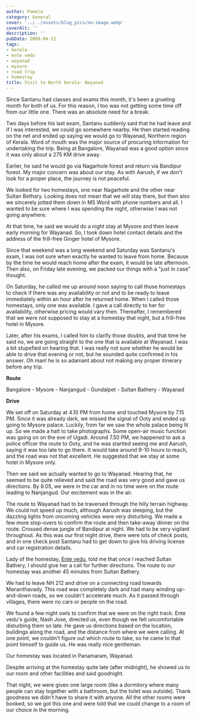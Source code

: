 ```yaml
---
author: Pamela
category: General
cover: '../../assets/blog_pics/no-image.webp'
coverAlt: ''
description: ''
pubDate: 2009-04-12
tags:
- kerela
- ente vedu
- wayanad
- mysore
- road trip
- homestay
title: Visit to North kerala- Wayanad
---
```


Since Santanu had classes and exams this month, it's been a grueling month for both of us. For this reason, I too was not getting some time off from our little one. There was an absolute need for a break.

Two days before his last exam, Santanu suddenly said that he had leave and if I was interested, we could go somewhere nearby. He then started reading on the net and ended up saying we would go to Wayanad, Northern region of Kerala. Word of mouth was the major source of procuring information for undertaking the trip. Being at Bangalore, Wayanad was a good option since it was only about a 275 KM drive away.

Earlier, he said he would go via Nagarhole forest and return via Bandipur forest. My major concern was about our stay. As with Aarush, if we don't look for a proper place, the journey is not peaceful.

We looked for two homestays, one near Nagarhole and the other near Sultan Bethary. Looking does not mean that we will stay there, but then also we sincerely jotted them down in MS Word with phone numbers and all. I wanted to be sure where I was spending the night, otherwise I was not going anywhere.

At that time, he said we would do a night stay at Mysore and then leave early morning for Wayanad. So, I took down hotel contact details and the address of the frill-free Ginger hotel of Mysore.

Since that weekend was a long weekend and Saturday was Santanu's exam, I was not sure when exactly he wanted to leave from home. Because by the time he would reach home after the exam, it would be late afternoon. Then also, on Friday late evening, we packed our things with a "just in case" thought.

On Saturday, he called me up around noon saying to call those homestays to check if there was any availability or not and to be ready to leave immediately within an hour after he returned home. When I called those homestays, only one was available. I gave a call directly to her for availability, otherwise pricing would vary then. Thereafter, I remembered that we were not supposed to stay at a homestay that night, but a frill-free hotel in Mysore.

Later, after his exams, I called him to clarify those doubts, and that time he said no, we are going straight to the one that is available at Wayanad. I was a bit stupefied on hearing that. I was really not sure whether he would be able to drive that evening or not, but he sounded quite confirmed in his answer. Oh man! he is so adamant about not making any proper itinerary before any trip.

**Route**

Bangalore - Mysore - Nanjangud - Gundalpet - Sultan Bathery - Wayanad

**Drive**

We set off on Saturday at 4.10 PM from home and touched Mysore by 7.15 PM. Since it was already dark, we missed the signal of Ooty and ended up going to Mysore palace. Luckily, from far we saw the whole palace being lit up. So we made a halt to take photographs. Some open-air music function was going on on the eve of Ugadi. Around 7.50 PM, we happened to ask a police officer the route to Ooty, and he was startled seeing me and Aarush, saying it was too late to go there. It would take around 9-10 hours to reach, and the road was not that excellent. He suggested that we stay at some hotel in Mysore only.

Then we said we actually wanted to go to Wayanad. Hearing that, he seemed to be quite relieved and said the road was very good and gave us directions. By 8.05, we were in the car and in no time were on the route leading to Nanjangud. Our excitement was in the air.

The route to Wayanad had to be traversed through the hilly terrain highway. We could not speed up much, although Aarush was sleeping, but the dazzling lights from oncoming vehicles were very disturbing. We made a few more stop-overs to confirm the route and then take-away dinner on the route. Crossed dense jungle of Bandipur at night. We had to be very vigilant throughout. As this was our first night drive, there were lots of check posts, and in one check post Santanu had to get down to give his driving license and car registration details.

Lady of the homestay, [Ente vedu](http://www.enteveedu.co.in/), told me that once I reached Sultan Bathery, I should give her a call for further directions. The route to our homestay was another 45 minutes from Sultan Bathery.

We had to leave NH 212 and drive on a connecting road towards Mananthavady. This road was completely dark and had many winding up-and-down roads, so we couldn't accelerate much. As it passed through villages, there were no cars or people on the road.

We found a few night owls to confirm that we were on the right track. Ente vedu's guide, Nash Jose, directed us, even though we felt uncomfortable disturbing them so late. He gave us directions based on the location, buildings along the road, and the distance from where we were calling. At one point, we couldn't figure out which route to take, so he came to that point himself to guide us. He was really nice gentleman.

Our homestay was located in Panamaram, Wayanad.

Despite arriving at the homestay quite late (after midnight), he showed us to our room and other facilities and said goodnight.

That night, we were given one large room (like a dormitory where many people can stay together with a bathroom, but the toilet was outside). Thank goodness we didn't have to share it with anyone. All the other rooms were booked, so we got this one and were told that we could change to a room of our choice in the morning.